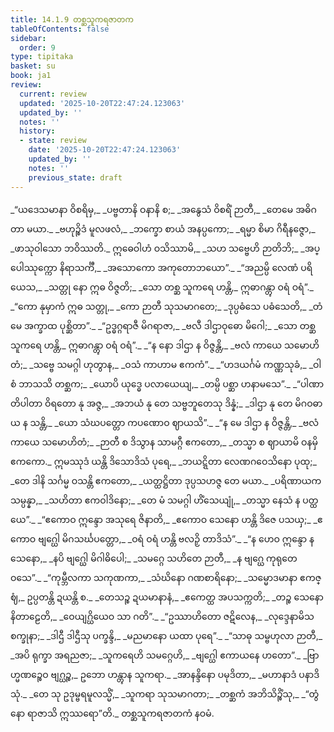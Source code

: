 ```yaml
---
title: 14.1.9 တစ္ဆသူကရဇာတက
tableOfContents: false
sidebar:
  order: 9
type: tipitaka
basket: su
book: ja1
review:
  current: review
  updated: '2025-10-20T22:47:24.123063'
  updated_by: ''
  notes: ''
  history:
  - state: review
    date: '2025-10-20T22:47:24.123063'
    updated_by: ''
    notes: ''
    previous_state: draft
---
```



<DynamicBreadcrumb />


<ReviewStatus review={frontmatter.review} showDetails={true} />

<HypothesisAnnotation frontmatter={frontmatter} />

<Division number="160" book="ja1" e="ch" v="22" p="296">

<Paragraph number="2715" type="verses" book="ja1">
_“ယဒေသမာနာ ဝိစရိမှ,_  
_ပဗ္ဗတာနိ ဝနာနိ စ;_  
_အနွေသံ ဝိစရိံ ဉာတီ,_  
_တေမေ အဓိဂတာ မယာ._  

</Paragraph>

</Division>
<Division number="161" book="ja1" e="ch" v="22" p="296">

<Paragraph number="2716" type="verses" book="ja1">
_ဗဟုဉ္စိဒံ မူလဖလံ,_  
_ဘက္ခော စာယံ အနပ္ပကော;_  
_ရမ္မာ စိမာ ဂိရီနဇ္ဇော,_  
_ဖာသုဝါသော ဘဝိဿတိ._  

</Paragraph>

</Division>
<Division number="162" book="ja1" e="ch" v="22" p="296">

<Paragraph number="2717" type="verses" book="ja1">
ဣဓေဝါဟံ ဝသိဿာမိ,_  
_သဟ သဗ္ဗေဟိ ဉာတိဘိ;_  
_အပ္ပေါဿုက္ကော နိရာသင်္ကီ,_  
_အသောကော အကုတောဘယော”._  

</Paragraph>

</Division>
<Division number="163" book="ja1" e="ch" v="22" p="296">

<Paragraph number="2718" type="verses" book="ja1">
_“အညမ္ပိ လေဏံ ပရိယေသ,_  
_သတ္တု နော ဣဓ ဝိဇ္ဇတိ;_  
_သော တစ္ဆ သူကရေ ဟန္တိ,_  
ဣဓာဂန္တွာ ဝရံ ဝရံ”._  

</Paragraph>

</Division>
<Division number="164" book="ja1" e="ch" v="22" p="296">

<Paragraph number="2719" type="verses" book="ja1">
_“ကော နုမှာကံ ဣဓ သတ္တု,_  
_ကော ဉာတီ သုသမာဂတေ;_  
_ဒုပ္ပဓံသေ ပဓံသေတိ,_  
_တံ မေ အက္ခာထ ပုစ္ဆိတာ”._  

</Paragraph>

</Division>
<Division number="165" book="ja1" e="ch" v="22" p="296">

<Paragraph number="2720" type="verses" book="ja1">
_“ဥဒ္ဓဂ္ဂရာဇီ မိဂရာဇာ,_  
_ဗလီ ဒါဌာဝုဓော မိဂေါ;_  
_သော တစ္ဆ သူကရေ ဟန္တိ,_  
ဣဓာဂန္တွာ ဝရံ ဝရံ”._  

</Paragraph>

</Division>
<Division number="166" book="ja1" e="ch" v="22" p="296">

<Paragraph number="2721" type="verses" book="ja1">
_“န နော ဒါဌာ န ဝိဇ္ဇန္တိ,_  
_ဗလံ ကာယေ သမောဟိတံ;_  
_သဗ္ဗေ သမဂ္ဂါ ဟုတွာန,_  
_ဝသံ ကာဟာမ ဧကကံ”._  

</Paragraph>

</Division>
<Division number="167" book="ja1" e="ch" v="22" p="297">

<Paragraph number="2722" type="verses" book="ja1">
_“ဟဒယင်္ဂမံ ကဏ္ဏသုခံ,_  
_ဝါစံ ဘာသသိ တစ္ဆက;_  
_ယောပိ ယုဒ္ဓေ ပလာယေယျ,_  
_တမ္ပိ ပစ္ဆာ ဟနာမသေ”._  

</Paragraph>

</Division>
<Division number="168" book="ja1" e="ch" v="22" p="297">

<Paragraph number="2723" type="verses" book="ja1">
_“ပါဏာတိပါတာ ဝိရတော နု အဇ္ဇ,_  
_အဘယံ နု တေ သဗ္ဗဘူတေသု ဒိန္နံ;_  
_ဒါဌာ နု တေ မိဂဝဓာယ န သန္တိ,_  
_ယော သံဃပတ္တော ကပဏောဝ ဈာယသိ”._  

</Paragraph>

</Division>
<Division number="169" book="ja1" e="ch" v="22" p="297">

<Paragraph number="2724" type="verses" book="ja1">
_“န မေ ဒါဌာ န ဝိဇ္ဇန္တိ,_  
_ဗလံ ကာယေ သမောဟိတံ;_  
_ဉာတီ စ ဒိသွာန သာမဂ္ဂီ ဧကတော,_  
_တသ္မာ စ ဈာယာမိ ဝနမှိ ဧကကော._  

</Paragraph>

</Division>
<Division number="170" book="ja1" e="ch" v="22" p="297">

<Paragraph number="2725" type="verses" book="ja1">
ဣမဿုဒံ ယန္တိ ဒိသောဒိသံ ပုရေ,_  
_ဘယဋ္ဋိတာ လေဏဂဝေသိနော ပုထု;_  
_တေ ဒါနိ သင်္ဂမ္မ ဝသန္တိ ဧကတော,_  
_ယတ္ထဋ္ဌိတာ ဒုပ္ပသဟဇ္ဇ တေ မယာ._  

</Paragraph>

</Division>
<Division number="171" book="ja1" e="ch" v="22" p="297">

<Paragraph number="2726" type="verses" book="ja1">
_ပရိဏာယကသမ္ပန္နာ,_  
_သဟိတာ ဧကဝါဒိနော;_  
_တေ မံ သမဂ္ဂါ ဟိံသေယျုံ,_  
_တသ္မာ နေသံ န ပတ္ထယေ”._  

</Paragraph>

</Division>
<Division number="172" book="ja1" e="ch" v="22" p="297">

<Paragraph number="2727" type="verses" book="ja1">
_“ဧကောဝ ဣန္ဒော အသုရေ ဇိနာတိ,_  
_ဧကောဝ သေနော ဟန္တိ ဒိဇေ ပသယှ;_  
_ဧကောဝ ဗျဂ္ဃေါ မိဂသင်္ဃပတ္တော,_  
_ဝရံ ဝရံ ဟန္တိ ဗလဉှိ တာဒိသံ”._  

</Paragraph>

</Division>
<Division number="173" book="ja1" e="ch" v="22" p="297">

<Paragraph number="2728" type="verses" book="ja1">
_“န ဟေဝ ဣန္ဒော န သေနော,_  
_နပိ ဗျဂ္ဃေါ မိဂါဓိပေါ;_  
_သမဂ္ဂေ သဟိတေ ဉာတီ,_  
_န ဗျဂ္ဃေ ကုရုတေ ဝသေ”._  

</Paragraph>

</Division>
<Division number="174" book="ja1" e="ch" v="22" p="297">

<Paragraph number="2729" type="verses" book="ja1">
_“ကုမ္ဘီလကာ သကုဏကာ,_  
_သံဃိနော ဂဏစာရိနော;_  
_သမ္မောဒမာနာ ဧကဇ္ဈံ,_  
ဥပ္ပတန္တိ ဍယန္တိ စ._  

</Paragraph>

</Division>
<Division number="175" book="ja1" e="ch" v="22" p="297">

<Paragraph number="2730" type="verses" book="ja1">
_တေသဉ္စ ဍယမာနာနံ,_  
_ဧကေတ္ထ အပသက္ကတိ;_  
_တဉ္စ သေနော နိတာဠေတိ,_  
_ဝေယျဂ္ဃိယေဝ သာ ဂတိ”._  

</Paragraph>

</Division>
<Division number="176" book="ja1" e="ch" v="22" p="298">

<Paragraph number="2731" type="verses" book="ja1">
_“ဥဿာဟိတော ဇဋိလေန,_  
_လုဒ္ဒေနာမိသစက္ခုနာ;_  
_ဒါဌီ ဒါဌီသု ပက္ခန္ဒိ,_  
_မညမာနော ယထာ ပုရေ”._  

</Paragraph>

</Division>
<Division number="177" book="ja1" e="ch" v="22" p="298">

<Paragraph number="2732" type="verses" book="ja1">
_“သာဓု သမ္ဗဟုလာ ဉာတီ,_  
_အပိ ရုက္ခာ အရညဇာ;_  
_သူကရေဟိ သမဂ္ဂေဟိ,_  
_ဗျဂ္ဃေါ ဧကာယနေ ဟတော”._  

</Paragraph>

</Division>
<Division number="178" book="ja1" e="ch" v="22" p="298">

<Paragraph number="2733" type="verses" book="ja1">
_ဗြာဟ္မဏဉ္စေဝ ဗျဂ္ဃဉ္စ,_  
ဥဘော ဟန္တွာန သူကရာ._  
_အာနန္ဒိနော ပမုဒိတာ,_  
_မဟာနာဒံ ပနာဒိသုံ._  

</Paragraph>

</Division>
<Division number="179" book="ja1" e="ch" v="22" p="298">

<Paragraph number="2734" type="verses" book="ja1">
_တေ သု ဥဒုမ္ဗရမူလသ္မိံ,_  
_သူကရာ သုသမာဂတာ;_  
_တစ္ဆကံ အဘိသိဉ္စိံသု,_  
_“တွံ နော ရာဇာသိ ဣဿရော”တိ._  


</Paragraph>
</Division>

<Paragraph number="2735" type="center" book="ja1">
တစ္ဆသူကရဇာတကံ နဝမံ.
</Paragraph>